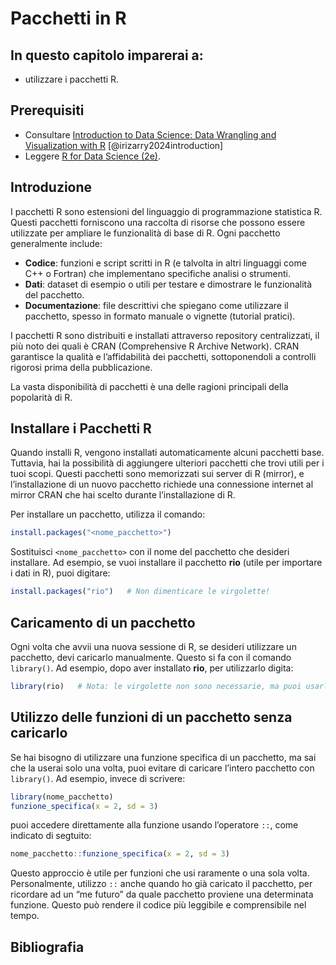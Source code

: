 # Pacchetti in R {#sec-r-packages}

::: callout-important  
## In questo capitolo imparerai a:  

- utilizzare i pacchetti R.
::: 

::: callout-tip
## Prerequisiti

- Consultare [Introduction to Data Science: Data Wrangling and Visualization with R](https://rafalab.dfci.harvard.edu/dsbook-part-1/) [@irizarry2024introduction]
- Leggere [R for Data Science (2e)](https://r4ds.hadley.nz/).
:::

## Introduzione

I pacchetti R sono estensioni del linguaggio di programmazione statistica R. Questi pacchetti forniscono una raccolta di risorse che possono essere utilizzate per ampliare le funzionalità di base di R. Ogni pacchetto generalmente include:

- **Codice**: funzioni e script scritti in R (e talvolta in altri linguaggi come C++ o Fortran) che implementano specifiche analisi o strumenti.
- **Dati**: dataset di esempio o utili per testare e dimostrare le funzionalità del pacchetto.
- **Documentazione**: file descrittivi che spiegano come utilizzare il pacchetto, spesso in formato manuale o vignette (tutorial pratici).

I pacchetti R sono distribuiti e installati attraverso repository centralizzati, il più noto dei quali è CRAN (Comprehensive R Archive Network). CRAN garantisce la qualità e l’affidabilità dei pacchetti, sottoponendoli a controlli rigorosi prima della pubblicazione. 

La vasta disponibilità di pacchetti è una delle ragioni principali della popolarità di R.


## Installare i Pacchetti R

Quando installi R, vengono installati automaticamente alcuni pacchetti base. Tuttavia, hai la possibilità di aggiungere ulteriori pacchetti che trovi utili per i tuoi scopi. Questi pacchetti sono memorizzati sui server di R (mirror), e l’installazione di un nuovo pacchetto richiede una connessione internet al mirror CRAN che hai scelto durante l'installazione di R.

Per installare un pacchetto, utilizza il comando:

```R
install.packages("<nome_pacchetto>")
```

Sostituisci `<nome_pacchetto>` con il nome del pacchetto che desideri installare. Ad esempio, se vuoi installare il pacchetto **rio** (utile per importare i dati in R), puoi digitare:

```R
install.packages("rio")   # Non dimenticare le virgolette!
```

## Caricamento di un pacchetto

Ogni volta che avvii una nuova sessione di R, se desideri utilizzare un pacchetto, devi caricarlo manualmente. Questo si fa con il comando `library()`. Ad esempio, dopo aver installato **rio**, per utilizzarlo digita:

```R
library(rio)   # Nota: le virgolette non sono necessarie, ma puoi usarle se preferisci.
```

## Utilizzo delle funzioni di un pacchetto senza caricarlo

Se hai bisogno di utilizzare una funzione specifica di un pacchetto, ma sai che la userai solo una volta, puoi evitare di caricare l'intero pacchetto con `library()`. Ad esempio, invece di scrivere:

```R
library(nome_pacchetto)
funzione_specifica(x = 2, sd = 3)
```

puoi accedere direttamente alla funzione usando l’operatore `::`, come indicato di segtuito:

```R
nome_pacchetto::funzione_specifica(x = 2, sd = 3)
```

Questo approccio è utile per funzioni che usi raramente o una sola volta. Personalmente, utilizzo `::` anche quando ho già caricato il pacchetto, per ricordare ad un "me futuro" da quale pacchetto proviene una determinata funzione. Questo può rendere il codice più leggibile e comprensibile nel tempo.


## Bibliografia {.unnumbered}

